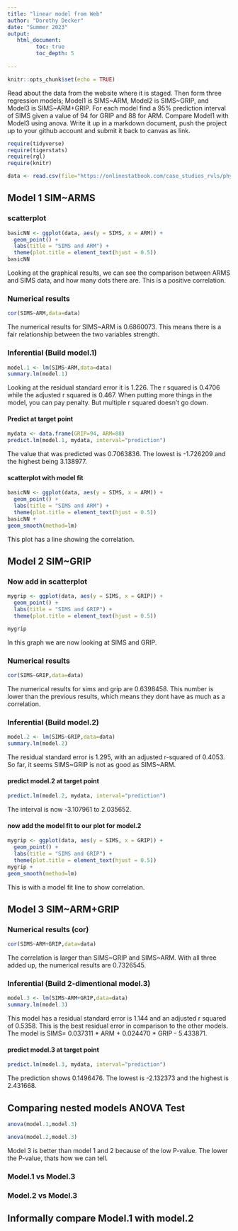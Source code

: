 ```yaml
---
title: "linear model from Web"
author: "Dorothy Decker"
date: "Summer 2023"
output:
   html_document:
         toc: true
         toc_depth: 5
        
---
```


```r
knitr::opts_chunk$set(echo = TRUE)
```

Read about the data from the website where it is staged.  Then form three regression models; Model1 is SIMS~ARM, Model2 is SIMS~GRIP, and Model3 is SIMS~ARM+GRIP. For each model find a 95% prediction interval of SIMS given a value of 94  for GRIP and 88 for ARM. Compare Model1 with Model3 using anova. Write it up in a markdown document, push the project up to your github account and submit it back to canvas as link. 

 


```r
require(tidyverse)
require(tigerstats)
require(rgl)
require(knitr)

```

```r
data <- read.csv(file="https://onlinestatbook.com/case_studies_rvls/physical_strength/data.txt",sep="",header=TRUE)  

```

## Model 1 SIM~ARMS

### scatterplot

```r
basicNN <- ggplot(data, aes(y = SIMS, x = ARM)) +
  geom_point() +
  labs(title = "SIMS and ARM") +
  theme(plot.title = element_text(hjust = 0.5))
basicNN
```

Looking at the graphical results, we can see the comparison between ARMS and SIMS data, and how many dots there are. This is a positive correlation.

### Numerical results

```r
cor(SIMS~ARM,data=data)
```

The numerical results for SIMS~ARM is 0.6860073. This means there is a fair relationship between the two variables strength.

### Inferential  (Build model.1)

```r
model.1 <- lm(SIMS~ARM,data=data)
summary.lm(model.1)
```

Looking at the residual standard error it is 1.226. The r squared is 0.4706
while the adjusted r squared is 0.467. When putting more things in the model, you can pay penalty. But multiple r squared doesn't go down. 


#### Predict at target point

```r
mydata <- data.frame(GRIP=94, ARM=88)
predict.lm(model.1, mydata, interval="prediction")
```

The value that was predicted was 0.7063836. The lowest is -1.726209 and the highest being 3.138977.

#### scatterplot with model fit
  
```r
basicNN <- ggplot(data, aes(y = SIMS, x = ARM)) +
  geom_point() +
  labs(title = "SIMS and ARM") +
  theme(plot.title = element_text(hjust = 0.5))
basicNN +
geom_smooth(method=lm)
``` 
This plot has a line showing the correlation.

## Model 2 SIM~GRIP

### Now add in scatterplot

```r
mygrip <- ggplot(data, aes(y = SIMS, x = GRIP)) +
  geom_point() +
  labs(title = "SIMS and GRIP") +
  theme(plot.title = element_text(hjust = 0.5))

mygrip
```
In this graph we are now looking at SIMS and GRIP.

### Numerical results 

```r
cor(SIMS~GRIP,data=data)
```

The numerical results for sims and grip are 0.6398458. This number is lower than the previous results, which means they dont have as much as a correlation.

### Inferential  (Build model.2)
  
```r
model.2 <- lm(SIMS~GRIP,data=data)
summary.lm(model.2)
```

The residual standard error is 1.295, with an adjusted r-squared of 0.4053. So far, it seems SIMS~GRIP is not as good as SIMS~ARM.

#### predict model.2 at target point

```r
predict.lm(model.2, mydata, interval="prediction")
```

The interval is now -3.107961 to 2.035652. 

#### now add the model fit to our plot for model.2
  
```r
mygrip <- ggplot(data, aes(y = SIMS, x = GRIP)) +
  geom_point() +
  labs(title = "SIMS and GRIP") +
  theme(plot.title = element_text(hjust = 0.5))
mygrip +
geom_smooth(method=lm)
``` 
This is with a model fit line to show correlation. 

## Model 3 SIM~ARM+GRIP


### Numerical results (cor)

```r
cor(SIMS~ARM+GRIP,data=data)
```
  The correlation is larger than SIMS~GRIP and SIMS~ARM. With all three added up, the numerical results are 0.7326545.
  
### Inferential  (Build 2-dimentional model.3)


```r
model.3 <- lm(SIMS~ARM+GRIP,data=data)
summary.lm(model.3)
```

This model has a residual standard error is 1.144 and an adjusted r squared of 0.5358. This is the best residual error in comparison to the other models. The model is SIMS= 0.037311 * ARM + 0.024470 * GRIP - 5.433871.

#### predict model.3 at target point
  
```r
predict.lm(model.3, mydata, interval="prediction")
```

The prediction shows 0.1496476. The lowest is -2.132373 and the highest is 2.431668.

## Comparing nested models ANOVA Test

```r
anova(model.1,model.3)
```


```r
anova(model.2,model.3)
```


Model 3 is better than model 1 and 2 because of the low P-value. The lower the P-value, thats how we can tell.

### Model.1 vs Model.3
### Model.2 vs Model.3

## Informally compare Model.1 with model.2

